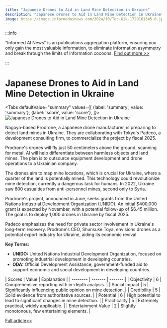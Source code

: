 ```yaml
---
title: "Japanese Drones to Aid in Land Mine Detection in Ukraine"
description: "Japanese Drones to Aid in Land Mine Detection in Ukraine"
image: https://image.informedainews.com/2024/10/Tec-Gik-1729161345-0.jpg
---
```



:::info

"Informed AI News" is an publications aggregation platform, ensuring you only gain the most valuable information, to eliminate information asymmetry and break through the limits of information cocoons.  [Find out more >>](/)

:::

# Japanese Drones to Aid in Land Mine Detection in Ukraine


<Tabs
	defaultValue="summary"
	values={[
	{label: 'summary', value: 'summary'},
	{label: 'score', value: 'score'},
]}>
<TabItem value="summary">
<img
  src="https://image.informedainews.com/2024/10/Tec-Gik-1729161345-0.jpg"
  alt="Japanese Drones to Aid in Land Mine Detection in Ukraine"
/>



Nagoya-based Prodrone, a Japanese drone manufacturer, is preparing to detect land mines in Ukraine. They are collaborating with Tokyo's Padeco, a development consulting firm, to commercialize the project by fiscal 2025.

Prodrone's drones will fly just 50 centimeters above the ground, scanning for metal. AI will help differentiate between harmless objects and land mines. The plan is to outsource equipment development and drone operations to a Ukrainian company.

The drones aim to map mine locations, which is crucial for Ukraine, where a quarter of the land is potentially mined. This technology could revolutionize mine detection, currently a dangerous task for humans. In 2022, Ukraine saw 600 casualties from anti-personnel mines, second only to Syria.

Prodrone's project, announced in June, seeks grants from the United Nations Industrial Development Organization (UNIDO). An initial $400,000 grant is expected by November, with a potential follow-up of $6.45 million. The goal is to deploy 1,000 drones in Ukraine by fiscal 2025.

Padeco emphasizes the need for private sector involvement in Ukraine's long-term recovery. Prodrone's CEO, Shunsuke Toya, envisions drones as a potential export industry for Ukraine, aiding its economic revival.

**Key Terms:**
- **UNIDO:** United Nations Industrial Development Organization, focused on promoting industrial development in developing countries.
- **ODA:** Official Development Assistance, government-funded aid to support economic and social development in developing countries.
</TabItem>
<TabItem value="score">
	| Scores     | Value   | Explanation |
	| -------- | ------- | ------- |
	| Objectivity  | 6    | Comprehensive reporting with in-depth analysis.    |
	| Social Impact | 5     | Significantly influencing public opinion on mine detection.    |
	| Credibility    | 5    | Solid evidence from authoritative sources.    |
	| Potential    | 6    | High potential to lead to significant changes in mine detection.    |
	| Practicality    | 5    | Extremely practical, widely applicable.    |
	| Entertainment Value    | 2    | Slightly monotonous, few entertaining elements.    |
</TabItem>
</Tabs>

[Full article>>](https://asia.nikkei.com/Politics/Ukraine-war/Japanese-drones-to-look-for-land-mines-in-Ukraine)
